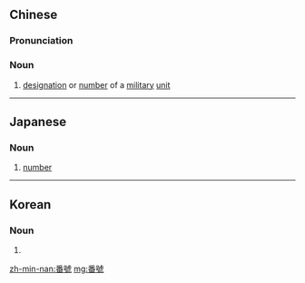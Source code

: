 {{also|番号}}
==Chinese==
{{zh-forms|s=番号}}

===Pronunciation===
{{zh-pron
|m=fānhào
|c=faan1 hou6
|mn=hoan-hō
|cat=n
}}

===Noun===
{{zh-noun}}
# [[designation]] or [[number]] of a [[military]] [[unit]]

----

==Japanese==
{{ja-kanjitab|ばん|ごう|yomi=on}}

===Noun===
{{ja-noun|ばんごう|shin=番号}}

# [[number]]

----

==Korean==
{{ko-hanjatab}}

===Noun===
{{ko-noun|hj|hangeul=번호}}

# {{hanja form of|번호|[[number]]}}

[[zh-min-nan:番號]]
[[mg:番號]]